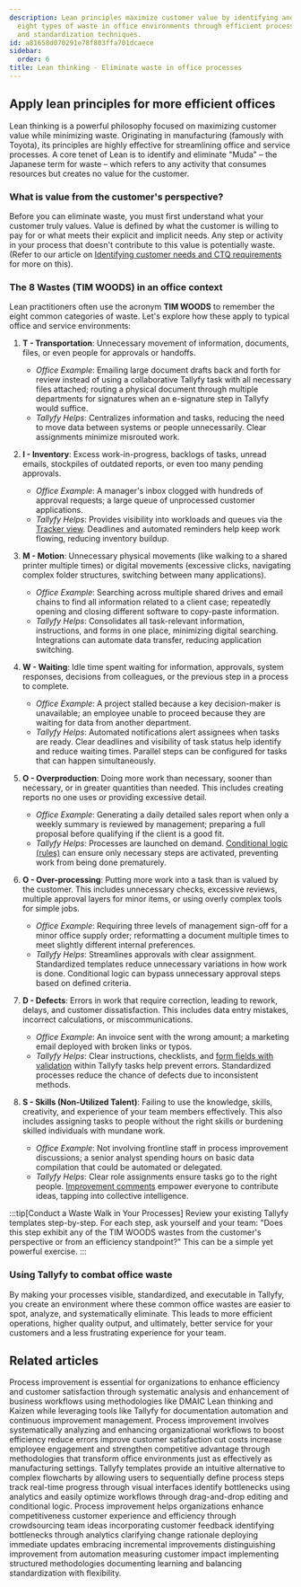 ```yaml
---
description: Lean principles maximize customer value by identifying and eliminating
  eight types of waste in office environments through efficient process management
  and standardization techniques.
id: a81658d070291e78f803ffa701dcaece
sidebar:
  order: 6
title: Lean thinking - Eliminate waste in office processes
---
```


## Apply lean principles for more efficient offices

Lean thinking is a powerful philosophy focused on maximizing customer value while minimizing waste. Originating in manufacturing (famously with Toyota), its principles are highly effective for streamlining office and service processes. A core tenet of Lean is to identify and eliminate "Muda" – the Japanese term for waste – which refers to any activity that consumes resources but creates no value for the customer.

### What is value from the customer's perspective?

Before you can eliminate waste, you must first understand what your customer truly values. Value is defined by what the customer is willing to pay for or what meets their explicit and implicit needs. Any step or activity in your process that doesn't contribute to this value is potentially waste. (Refer to our article on [Identifying customer needs and CTQ requirements](/products/pro/tutorials/how-to/process-improvement/identifying-customer-needs-and-critical-to-quality-ctq-requirements/) for more on this).

### The 8 Wastes (TIM WOODS) in an office context

Lean practitioners often use the acronym **TIM WOODS** to remember the eight common categories of waste. Let's explore how these apply to typical office and service environments:

1.  **T - Transportation**: Unnecessary movement of information, documents, files, or even people for approvals or handoffs.
    *   *Office Example*: Emailing large document drafts back and forth for review instead of using a collaborative Tallyfy task with all necessary files attached; routing a physical document through multiple departments for signatures when an e-signature step in Tallyfy would suffice.
    *   *Tallyfy Helps*: Centralizes information and tasks, reducing the need to move data between systems or people unnecessarily. Clear assignments minimize misrouted work.

2.  **I - Inventory**: Excess work-in-progress, backlogs of tasks, unread emails, stockpiles of outdated reports, or even too many pending approvals.
    *   *Office Example*: A manager's inbox clogged with hundreds of approval requests; a large queue of unprocessed customer applications.
    *   *Tallyfy Helps*: Provides visibility into workloads and queues via the [Tracker view](/products/pro/tracking-and-tasks/tracker-view/). Deadlines and automated reminders help keep work flowing, reducing inventory buildup.

3.  **M - Motion**: Unnecessary physical movements (like walking to a shared printer multiple times) or digital movements (excessive clicks, navigating complex folder structures, switching between many applications).
    *   *Office Example*: Searching across multiple shared drives and email chains to find all information related to a client case; repeatedly opening and closing different software to copy-paste information.
    *   *Tallyfy Helps*: Consolidates all task-relevant information, instructions, and forms in one place, minimizing digital searching. Integrations can automate data transfer, reducing application switching.

4.  **W - Waiting**: Idle time spent waiting for information, approvals, system responses, decisions from colleagues, or the previous step in a process to complete.
    *   *Office Example*: A project stalled because a key decision-maker is unavailable; an employee unable to proceed because they are waiting for data from another department.
    *   *Tallyfy Helps*: Automated notifications alert assignees when tasks are ready. Clear deadlines and visibility of task status help identify and reduce waiting times. Parallel steps can be configured for tasks that can happen simultaneously.

5.  **O - Overproduction**: Doing more work than necessary, sooner than necessary, or in greater quantities than needed. This includes creating reports no one uses or providing excessive detail.
    *   *Office Example*: Generating a daily detailed sales report when only a weekly summary is reviewed by management; preparing a full proposal before qualifying if the client is a good fit.
    *   *Tallyfy Helps*: Processes are launched on demand. [Conditional logic (rules)](/products/pro/documenting/templates/automations/logic-explained/) can ensure only necessary steps are activated, preventing work from being done prematurely.

6.  **O - Over-processing**: Putting more work into a task than is valued by the customer. This includes unnecessary checks, excessive reviews, multiple approval layers for minor items, or using overly complex tools for simple jobs.
    *   *Office Example*: Requiring three levels of management sign-off for a minor office supply order; reformatting a document multiple times to meet slightly different internal preferences.
    *   *Tallyfy Helps*: Streamlines approvals with clear assignment. Standardized templates reduce unnecessary variations in how work is done. Conditional logic can bypass unnecessary approval steps based on defined criteria.

7.  **D - Defects**: Errors in work that require correction, leading to rework, delays, and customer dissatisfaction. This includes data entry mistakes, incorrect calculations, or miscommunications.
    *   *Office Example*: An invoice sent with the wrong amount; a marketing email deployed with broken links or typos.
    *   *Tallyfy Helps*: Clear instructions, checklists, and [form fields with validation](/products/pro/tracking-and-tasks/tasks/what-are-form-fields-in-tallyfy/) within Tallyfy tasks help prevent errors. Standardized processes reduce the chance of defects due to inconsistent methods.

8.  **S - Skills (Non-Utilized Talent)**: Failing to use the knowledge, skills, creativity, and experience of your team members effectively. This also includes assigning tasks to people without the right skills or burdening skilled individuals with mundane work.
    *   *Office Example*: Not involving frontline staff in process improvement discussions; a senior analyst spending hours on basic data compilation that could be automated or delegated.
    *   *Tallyfy Helps*: Clear role assignments ensure tasks go to the right people. [Improvement comments](/products/pro/tracking-and-tasks/tasks/how-to-report-and-resolve-issues-in-tallyfy/) empower everyone to contribute ideas, tapping into collective intelligence.

:::tip[Conduct a Waste Walk in Your Processes]
Review your existing Tallyfy templates step-by-step. For each step, ask yourself and your team: "Does this step exhibit any of the TIM WOODS wastes from the customer's perspective or from an efficiency standpoint?" This can be a simple yet powerful exercise.
:::

### Using Tallyfy to combat office waste

By making your processes visible, standardized, and executable in Tallyfy, you create an environment where these common office wastes are easier to spot, analyze, and systematically eliminate. This leads to more efficient operations, higher quality output, and ultimately, better service for your customers and a less frustrating experience for your team.


## Related articles
<CardGrid>
<LinkTitleCard header="<b>How To > Process improvement</b>" href="/products/pro/tutorials/how-to/process-improvement/" > Process improvement is essential for organizations to enhance efficiency and customer satisfaction through systematic analysis and enhancement of business workflows using methodologies like DMAIC Lean thinking and Kaizen while leveraging tools like Tallyfy for documentation automation and continuous improvement management. </LinkTitleCard>
<LinkTitleCard header="<b>Process Improvement > What is process improvement?</b>" href="/products/pro/tutorials/how-to/process-improvement/what-is-process-improvement/" > Process improvement involves systematically analyzing and enhancing organizational workflows to boost efficiency reduce errors improve customer satisfaction cut costs increase employee engagement and strengthen competitive advantage through methodologies that transform office environments just as effectively as manufacturing settings. </LinkTitleCard>
<LinkTitleCard header="<b>Process Improvement > Understand process flow without flowcharts</b>" href="/products/pro/tutorials/how-to/process-improvement/understanding-process-flow-without-complex-flowcharts/" > Tallyfy templates provide an intuitive alternative to complex flowcharts by allowing users to sequentially define process steps track real-time progress through visual interfaces identify bottlenecks using analytics and easily optimize workflows through drag-and-drop editing and conditional logic. </LinkTitleCard>
<LinkTitleCard header="<b>How To > Improve processes effectively</b>" href="/products/pro/tutorials/how-to/improve-processes-effectively/" > Process improvement helps organizations enhance competitiveness customer experience and efficiency through crowdsourcing team ideas incorporating customer feedback identifying bottlenecks through analytics clarifying change rationale deploying immediate updates embracing incremental improvements distinguishing improvement from automation measuring customer impact implementing structured methodologies documenting learning and balancing standardization with flexibility. </LinkTitleCard>
</CardGrid>